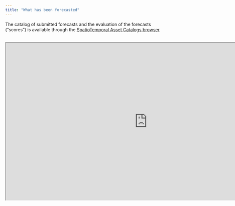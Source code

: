```yaml
---
title: "What has been forecasted"
---
```


The catalog of submitted forecasts and the evaluation of the forecasts ("scores") is available through the [SpatioTemporal Asset Catalogs browser](https://radiantearth.github.io/stac-browser/#/external/raw.githubusercontent.com/LTREB-reservoirs/vera4cast/main/stac/catalog.json)
<br />
<br />
```{=html}
<iframe width="900" height="500" src="https://radiantearth.github.io/stac-browser/#/external/raw.githubusercontent.com/LTREB-reservoirs/vera4cast/main/stac/catalog.json" title="Webpage example"></iframe>
```


